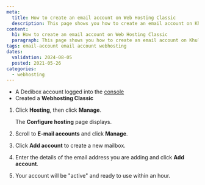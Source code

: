 ```yaml
---
meta:
  title: How to create an email account on Web Hosting Classic
  description: This page shows you how to create an email account on Khulnasoft Web Hosting Classic
content:
  h1: How to create an email account on Web Hosting Classic
  paragraph: This page shows you how to create an email account on Khulnasoft Web Hosting Classic
tags: email-account email account webhosting 
dates:
  validation: 2024-08-05
  posted: 2021-05-26
categories:
  - webhosting
---
```


<Macro id="webhosting-online" />

<Macro id="requirements" />

- A Dedibox account logged into the [console](https://console.online.net)
- Created a **Webhosting Classic**

1. Click **Hosting**, then click **Manage**.
    <Lightbox src="khulnasoft_webhostingc_manage.webp" />

    The **Configure hosting** page displays.
2. Scroll to **E-mail accounts** and click **Manage**.
3. Click **Add account** to create a new mailbox.
4. Enter the details of the email address you are adding and click **Add account**.
5. Your account will be "active" and ready to use within an hour.



